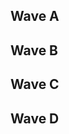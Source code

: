 {{DISPLAYTITLE:Shuffle: Battle of the Midwest: ''Melee'' Singles Pools}}{{Shuffle Battle of the Midwest Melee Tabs |This=2}}{{SetGame|melee}}
==Wave A==
{{Box|start|padding=2em}}
{{HiddenSort|===A1===}}
{{GroupTableStart |Bracket A1|width=300px}}
{{GroupTableSlot|The Moon|flag=us|win_m=6|lose_m=0|place=1|bg=up}}
{{GroupTableSlot|Iggy|flag=us|win_m=5|lose_m=1|place=2|bg=up}}
{{GroupTableSlot|Bumsqueeze|flag=us|win_m=4|lose_m=2|place=3|bg=down}}
{{GroupTableSlot|Ekiele|flag=us|win_m=3|lose_m=3|place=4|bg=down}}
{{GroupTableSlot|KTPT|flag=us|win_m=2|lose_m=4|place=5|bg=down}}
{{GroupTableSlot|Strix|flag=us|win_m=1|lose_m=5|place=6|bg=down}}
{{GroupTableSlot|Sif|flag=us|win_m=0|lose_m=6|place=7|bg=down}}
{{GroupTableEnd}}
{{Box|break|padding=2em}}

{{HiddenSort|===A2===}}
{{GroupTableStart |Bracket A2|width=300px}}
{{GroupTableSlot|Moriarty|flag=us|win_m=6|lose_m=0|place=1|bg=up}}
{{GroupTableSlot|Crawshaw|flag=us|win_m=5|lose_m=1|place=2|bg=up}}
{{GroupTableSlot|Rizner|flag=us|win_m=3|lose_m=3|place=3|bg=down}}
{{GroupTableSlot|Roganjosh|flag=us|win_m=3|lose_m=3|place=3|bg=down}}
{{GroupTableSlot|Phoenix|flag=us|win_m=3|lose_m=3|place=3|bg=down}}
{{GroupTableSlot|Raeda|flag=us|win_m=1|lose_m=5|place=6|bg=down}}
{{GroupTableSlot|Duck|flag=us|win_m=0|lose_m=6|place=7|bg=down}}
{{GroupTableEnd}}
{{Box|break|padding=2em}}

{{HiddenSort|===A3===}}
{{GroupTableStart |Bracket A3|width=300px}}
{{GroupTableSlot|Drephen|flag=us|win_m=6|lose_m=0|place=1|bg=up}}
{{GroupTableSlot|C#|flag=us|win_m=5|lose_m=1|place=2|bg=up}}
{{GroupTableSlot|Fruitfly|flag=us|win_m=4|lose_m=2|place=3|bg=down}}
{{GroupTableSlot|2Framez|flag=us|win_m=2|lose_m=4|place=4|bg=down}}
{{GroupTableSlot|Peyto|flag=us|win_m=2|lose_m=4|place=4|bg=down}}
{{GroupTableSlot|SuperNAC|flag=us|win_m=1|lose_m=5|place=6|bg=down}}
{{GroupTableSlot|FredEctor|flag=|win_m=1|lose_m=5|place=6|bg=down}}
{{GroupTableEnd}}
{{Box|break|padding=2em}}

{{HiddenSort|===A4===}}
{{GroupTableStart |Bracket A4|width=300px}}
{{GroupTableSlot|Hanky Panky|flag=us|win_m=6|lose_m=0|place=1|bg=up}}
{{GroupTableSlot|Jskee|flag=us|win_m=5|lose_m=1|place=2|bg=up}}
{{GroupTableSlot|BigDK|flag=us|win_m=4|lose_m=2|place=3|bg=down}}
{{GroupTableSlot|Seraph|flag=us|win_m=3|lose_m=3|place=4|bg=down}}
{{GroupTableSlot|Jamis|flag=us|win_m=2|lose_m=4|place=5|bg=down}}
{{GroupTableSlot|tele|flag=us|win_m=1|lose_m=5|place=6|bg=down}}
{{GroupTableSlot|Pie|flag=us|win_m=0|lose_m=6|place=7|bg=down}}
{{GroupTableEnd}}
{{Box|break|padding=2em}}

{{HiddenSort|===A5===}}
{{GroupTableStart |Bracket A5|width=300px}}
{{GroupTableSlot|Legend|flag=ca|win_m=6|lose_m=0|place=1|bg=up}}
{{GroupTableSlot|GibS|flag=us|win_m=5|lose_m=1|place=2|bg=up}}
{{GroupTableSlot|Sneakytako|flag=us|win_m=4|lose_m=2|place=3|bg=down}}
{{GroupTableSlot|Cory Baxter|flag=us|win_m=3|lose_m=3|place=4|bg=down}}
{{GroupTableSlot|Dexie|flag=us|win_m=2|lose_m=4|place=5|bg=down}}
{{GroupTableSlot|The Law|flag=us|win_m=1|lose_m=5|place=6|bg=down}}
{{GroupTableSlot|Wombatman|flag=us|win_m=0|lose_m=6|place=7|bg=down}}
{{GroupTableEnd}}
{{Box|break|padding=2em}}

{{HiddenSort|===A6===}}
{{GroupTableStart |Bracket A6|width=300px}}
{{GroupTableSlot|iBDW|flag=us|win_m=6|lose_m=0|place=1|bg=up}}
{{GroupTableSlot|Cablebox|flag=us|win_m=5|lose_m=1|place=2|bg=up}}
{{GroupTableSlot|SweetieJesus|flag=us|win_m=4|lose_m=2|place=3|bg=down}}
{{GroupTableSlot|Sinon|flag=us|win_m=3|lose_m=3|place=4|bg=down}}
{{GroupTableSlot|Yung Leank|flag=us|win_m=2|lose_m=4|place=5|bg=down}}
{{GroupTableSlot|ChefPuff|flag=us|win_m=1|lose_m=5|place=6|bg=down}}
{{GroupTableSlot|Vorporal|flag=us|win_m=0|lose_m=6|place=7|bg=down}}
{{GroupTableEnd}}
{{Box|break|padding=2em}}

{{HiddenSort|===A7===}}
{{GroupTableStart |Bracket A7|width=300px}}
{{GroupTableSlot|Suidt|flag=us|win_m=5|lose_m=0|place=1|bg=up}}
{{GroupTableSlot|Moy|flag=us|win_m=4|lose_m=1|place=2|bg=up}}
{{GroupTableSlot|Drugfreechu|flag=us|win_m=3|lose_m=2|place=3|bg=down}}
{{GroupTableSlot|Tate|flag=us|win_m=2|lose_m=3|place=4|bg=down}}
{{GroupTableSlot|WigglyWuigiMain|flag=us|win_m=1|lose_m=4|place=5|bg=down}}
{{GroupTableSlot|Bow2TheBeard|flag=us|win_m=0|lose_m=5|place=6|bg=down}}
{{GroupTableEnd}}
{{Box|break|padding=2em}}

{{HiddenSort|===A8===}}
{{GroupTableStart |Bracket A8|width=300px}}
{{GroupTableSlot|R&R|flag=us|win_m=6|lose_m=0|place=1|bg=up}}
{{GroupTableSlot|Grognar|flag=us|win_m=5|lose_m=1|place=2|bg=up}}
{{GroupTableSlot|Dair Raid|flag=us|win_m=3|lose_m=3|place=3|bg=down}}
{{GroupTableSlot|HibbityHoopla|flag=us|win_m=3|lose_m=3|place=3|bg=down}}
{{GroupTableSlot|Timepilotchkn|flag=ge|win_m=3|lose_m=3|place=3|bg=down}}
{{GroupTableSlot|Jerrytt|flag=us|win_m=1|lose_m=5|place=6|bg=down}}
{{GroupTableSlot|Heartstrings|flag=us|win_m=0|lose_m=6|place=7|bg=down}}
{{GroupTableEnd}}
{{Box|end}}

==Wave B==
{{Box|start|padding=2em}}
{{HiddenSort|===B1===}}
{{GroupTableStart |Bracket B1|width=300px}}
{{GroupTableSlot|Papa|flag=us|win_m=6|lose_m=0|place=1|bg=up}}
{{GroupTableSlot|Decaf|flag=us|win_m=5|lose_m=1|place=2|bg=up}}
{{GroupTableSlot|Gangles McGee|flag=us|win_m=3|lose_m=3|place=3|bg=down}}
{{GroupTableSlot|J_Nuggz|flag=us|win_m=3|lose_m=3|place=3|bg=down}}
{{GroupTableSlot|Knack|flag=us|win_m=3|lose_m=3|place=3|bg=down}}
{{GroupTableSlot|Pop-pop|flag=us|win_m=1|lose_m=5|place=6|bg=down}}
{{GroupTableSlot|Tamu|flag=us|win_m=0|lose_m=6|place=7|bg=down}}
{{GroupTableEnd}}
{{Box|break|padding=2em}}

{{HiddenSort|===B2===}}
{{GroupTableStart |Bracket B2|width=300px}}
{{GroupTableSlot|Boyd|flag=us|win_m=6|lose_m=0|place=1|bg=up}}
{{GroupTableSlot|K-TEL|flag=us|win_m=5|lose_m=1|place=2|bg=up}}
{{GroupTableSlot|Weed2|flag=|win_m=4|lose_m=2|place=3|bg=down}}
{{GroupTableSlot|Bobalu|flag=us|win_m=3|lose_m=3|place=4|bg=down}}
{{GroupTableSlot|Fatmanjones17|flag=us|win_m=2|lose_m=4|place=5|bg=down}}
{{GroupTableSlot|Ibuprofen|flag=us|win_m=1|lose_m=5|place=6|bg=down}}
{{GroupTableSlot|BobBulb|flag=us|win_m=0|lose_m=6|place=7|bg=down}}
{{GroupTableEnd}}
{{Box|break|padding=2em}}

{{HiddenSort|===B3===}}
{{GroupTableStart |Bracket B3|width=300px}}
{{GroupTableSlot|Tranimal|flag=ca|win_m=6|lose_m=0|place=1|bg=up}}
{{GroupTableSlot|Sp1nda|flag=us|win_m=5|lose_m=1|place=2|bg=up}}
{{GroupTableSlot|Chelly|flag=us|win_m=4|lose_m=2|place=3|bg=down}}
{{GroupTableSlot|Squishy Boy|flag=us|win_m=3|lose_m=3|place=4|bg=down}}
{{GroupTableSlot|Roca88|flag=|win_m=2|lose_m=4|place=5|bg=down}}
{{GroupTableSlot|ChillMilk|flag=us|win_m=1|lose_m=5|place=6|bg=down}}
{{GroupTableSlot|RumblePack|flag=us|win_m=0|lose_m=6|place=7|bg=down}}
{{GroupTableEnd}}
{{Box|break|padding=2em}}

{{HiddenSort|===B4===}}
{{GroupTableStart |Bracket B4|width=300px}}
{{GroupTableSlot|Milhous|flag=us|win_m=6|lose_m=0|place=1|bg=up}}
{{GroupTableSlot|FendrickLamar|flag=us|win_m=5|lose_m=1|place=2|bg=up}}
{{GroupTableSlot|ChurchNEOH|flag=us|win_m=4|lose_m=2|place=3|bg=down}}
{{GroupTableSlot|1234Skin|flag=us|win_m=3|lose_m=3|place=4|bg=down}}
{{GroupTableSlot|moveorweredead|flag=us|win_m=2|lose_m=4|place=5|bg=down}}
{{GroupTableSlot|Chardbot|flag=us|win_m=1|lose_m=5|place=6|bg=down}}
{{GroupTableSlot|Pav Nasty|flag=us|win_m=0|lose_m=6|place=7|bg=down}}
{{GroupTableEnd}}
{{Box|break|padding=2em}}

{{HiddenSort|===B5===}}
{{GroupTableStart |Bracket B5|width=300px}}
{{GroupTableSlot|mudkyp|flag=us|win_m=6|lose_m=0|place=1|bg=up}}
{{GroupTableSlot|Joeycrzl|flag=us|win_m=5|lose_m=1|place=2|bg=up}}
{{GroupTableSlot|Treyvon|flag=us|win_m=4|lose_m=2|place=3|bg=down}}
{{GroupTableSlot|mystic|flag=us|win_m=2|lose_m=4|place=4|bg=down}}
{{GroupTableSlot|Lentil|flag=us|win_m=2|lose_m=4|place=4|bg=down}}
{{GroupTableSlot|Judge|flag=us|win_m=2|lose_m=4|place=4|bg=down}}
{{GroupTableSlot|AlfaStryke|flag=us|win_m=0|lose_m=6|place=7|bg=down}}
{{GroupTableEnd}}
{{Box|break|padding=2em}}

{{HiddenSort|===B6===}}
{{GroupTableStart |Bracket B6|width=300px}}
{{GroupTableSlot|Figment|flag=us|win_m=5|lose_m=0|place=1|bg=up}}
{{GroupTableSlot|Zwzn|flag=us|win_m=4|lose_m=1|place=2|bg=up}}
{{GroupTableSlot|Crimson Cap|flag=us|win_m=3|lose_m=2|place=3|bg=down}}
{{GroupTableSlot|Marxoul|flag=us|win_m=2|lose_m=3|place=4|bg=down}}
{{GroupTableSlot|EmceeCurtis|flag=us|win_m=1|lose_m=4|place=5|bg=down}}
{{GroupTableSlot|Parzival|flag=us|win_m=0|lose_m=5|place=6|bg=down}}
{{GroupTableEnd}}
{{Box|break|padding=2em}}

{{HiddenSort|===B7===}}
{{GroupTableStart |Bracket B7|width=300px}}
{{GroupTableSlot|Fizzle_Boy|flag=us|win_m=6|lose_m=0|place=1|bg=up}}
{{GroupTableSlot|techboy|flag=us|win_m=4|lose_m=2|place=2|bg=up}}
{{GroupTableSlot|YoungMain|flag=us|win_m=4|lose_m=2|place=2|bg=down}}
{{GroupTableSlot|Bandit Keith|flag=us|win_m=4|lose_m=2|place=2|bg=down}}
{{GroupTableSlot|Xanmor|flag=us|win_m=2|lose_m=4|place=5|bg=down}}
{{GroupTableSlot|Tom$|flag=us|win_m=1|lose_m=5|place=6|bg=down}}
{{GroupTableSlot|shug|flag=us|win_m=0|lose_m=6|place=7|bg=down}}
{{GroupTableEnd}}
{{Box|break|padding=2em}}

{{HiddenSort|===B8===}}
{{GroupTableStart |Bracket B8|width=300px}}
{{GroupTableSlot|Lucky|flag=us|win_m=6|lose_m=0|place=1|bg=up}}
{{GroupTableSlot|White Lightning|flag=se|win_m=5|lose_m=1|place=2|bg=up}}
{{GroupTableSlot|invinceabull|flag=us|win_m=4|lose_m=2|place=3|bg=down}}
{{GroupTableSlot|Highwalker|flag=us|win_m=3|lose_m=3|place=4|bg=down}}
{{GroupTableSlot|Stripes|flag=us|win_m=2|lose_m=4|place=5|bg=down}}
{{GroupTableSlot|nomaD|flag=us|win_m=1|lose_m=5|place=6|bg=down}}
{{GroupTableSlot|HazardousMaterials|flag=us|win_m=0|lose_m=6|place=7|bg=down}}
{{GroupTableEnd}}
{{Box|end}}

==Wave C==
{{Box|start|padding=2em}}
{{HiddenSort|===C1===}}
{{GroupTableStart |Bracket C1|width=300px}}
{{GroupTableSlot|CocoThunder|flag=us|win_m=6|lose_m=0|place=1|bg=up}}
{{GroupTableSlot|Aidan|flag=us|win_m=5|lose_m=1|place=2|bg=up}}
{{GroupTableSlot|RobotNick|flag=us|win_m=4|lose_m=2|place=3|bg=down}}
{{GroupTableSlot|TheChaosEchoes|flag=us|win_m=3|lose_m=3|place=4|bg=down}}
{{GroupTableSlot|_________________|flag=us|win_m=2|lose_m=4|place=5|bg=down}}
{{GroupTableSlot|Crudechowder|flag=us|win_m=1|lose_m=5|place=6|bg=down}}
{{GroupTableSlot|KJH|flag=us|win_m=0|lose_m=6|place=7|bg=down}}
{{GroupTableEnd}}
{{Box|break|padding=2em}}

{{HiddenSort|===C2===}}
{{GroupTableStart |Bracket C2|width=300px}}
{{GroupTableSlot|4%|flag=us|win_m=6|lose_m=0|place=1|bg=up}}
{{GroupTableSlot|Switch|flag=us|win_m=5|lose_m=1|place=2|bg=up}}
{{GroupTableSlot|Loose|flag=us|win_m=4|lose_m=2|place=3|bg=down}}
{{GroupTableSlot|Cableguy|flag=us|win_m=3|lose_m=3|place=4|bg=down}}
{{GroupTableSlot|Spaceman Steve|flag=us|win_m=2|lose_m=4|place=5|bg=down}}
{{GroupTableSlot|loveswater|flag=us|win_m=1|lose_m=5|place=6|bg=down}}
{{GroupTableSlot|MegaWood|flag=us|win_m=0|lose_m=6|place=7|bg=down}}
{{GroupTableEnd}}
{{Box|break|padding=2em}}

{{HiddenSort|===C3===}}
{{GroupTableStart |Bracket C3|width=300px}}
{{GroupTableSlot|Worth|flag=us|win_m=6|lose_m=0|place=1|bg=up}}
{{GroupTableSlot|paradigm|flag=us|win_m=5|lose_m=1|place=2|bg=up}}
{{GroupTableSlot|Retro Kenny|flag=us|win_m=4|lose_m=2|place=3|bg=down}}
{{GroupTableSlot|SloopJakeB|flag=us|win_m=3|lose_m=3|place=4|bg=down}}
{{GroupTableSlot|Hiro|flag=us|win_m=2|lose_m=4|place=5|bg=down}}
{{GroupTableSlot|StudioGruff|flag=us|win_m=1|lose_m=5|place=6|bg=down}}
{{GroupTableSlot|Ginger|flag=us|win_m=0|lose_m=6|place=7|bg=down}}
{{GroupTableEnd}}
{{Box|break|padding=2em}}

{{HiddenSort|===C4===}}
{{GroupTableStart |Bracket C4|width=300px}}
{{GroupTableSlot|TheRealThing|flag=us|win_m=6|lose_m=0|place=1|bg=up}}
{{GroupTableSlot|notMitch|flag=us|win_m=5|lose_m=1|place=2|bg=up}}
{{GroupTableSlot|Final Boss|flag=us|win_m=4|lose_m=2|place=3|bg=down}}
{{GroupTableSlot|Sainz|flag=us|win_m=3|lose_m=3|place=4|bg=down}}
{{GroupTableSlot|Bajur|flag=us|win_m=2|lose_m=4|place=5|bg=down}}
{{GroupTableSlot|Pengua|flag=us|win_m=1|lose_m=5|place=6|bg=down}}
{{GroupTableSlot|Blackpanda21|flag=us|win_m=0|lose_m=6|place=7|bg=down}}
{{GroupTableEnd}}
{{Box|break|padding=2em}}

{{HiddenSort|===C5===}}
{{GroupTableStart |Bracket C5|width=300px}}
{{GroupTableSlot|Anther|flag=us|win_m=6|lose_m=0|place=1|bg=up}}
{{GroupTableSlot|Freky|flag=us|win_m=5|lose_m=1|place=2|bg=up}}
{{GroupTableSlot|Halfjack|flag=us|win_m=4|lose_m=2|place=3|bg=down}}
{{GroupTableSlot|MagicMoose|flag=us|win_m=2|lose_m=4|place=4|bg=down}}
{{GroupTableSlot|BlueSaber2|flag=us|win_m=2|lose_m=4|place=4|bg=down}}
{{GroupTableSlot|Pommdog|flag=us|win_m=2|lose_m=4|place=4|bg=down}}
{{GroupTableSlot|sonc|flag=|win_m=0|lose_m=6|place=7|bg=down}}
{{GroupTableEnd}}
{{Box|break|padding=2em}}

{{HiddenSort|===C6===}}
{{GroupTableStart |Bracket C6|width=300px}}
{{GroupTableSlot|Amida|flag=us|win_m=6|lose_m=0|place=1|bg=up}}
{{GroupTableSlot|Padre|flag=ca|win_m=5|lose_m=1|place=2|bg=up}}
{{GroupTableSlot|SilentShadow|flag=us|win_m=4|lose_m=2|place=3|bg=down}}
{{GroupTableSlot|Gmarxist|flag=us|win_m=3|lose_m=3|place=4|bg=down}}
{{GroupTableSlot|GoMan|flag=us|win_m=2|lose_m=4|place=5|bg=down}}
{{GroupTableSlot|$hmilky|flag=us|win_m=1|lose_m=5|place=6|bg=down}}
{{GroupTableSlot|Upon|flag=us|win_m=0|lose_m=6|place=7|bg=down}}
{{GroupTableEnd}}
{{Box|break|padding=2em}}

{{HiddenSort|===C7===}}
{{GroupTableStart |Bracket C7|width=300px}}
{{GroupTableSlot|tm|flag=us|win_m=6|lose_m=0|place=1|bg=up}}
{{GroupTableSlot|Gabe|flag=ca|win_m=5|lose_m=1|place=2|bg=up}}
{{GroupTableSlot|BY15|flag=us|win_m=4|lose_m=2|place=3|bg=down}}
{{GroupTableSlot|Boston|flag=us|win_m=3|lose_m=3|place=4|bg=down}}
{{GroupTableSlot|TARD|flag=us|win_m=2|lose_m=4|place=5|bg=down}}
{{GroupTableSlot|fish|flag=us|win_m=1|lose_m=5|place=6|bg=down}}
{{GroupTableSlot|Physical Stronghold|flag=us|win_m=0|lose_m=6|place=7|bg=down}}
{{GroupTableEnd}}
{{Box|break|padding=2em}}

{{HiddenSort|===C8===}}
{{GroupTableStart |Bracket C8|width=300px}}
{{GroupTableSlot|Cob|flag=us|win_m=6|lose_m=0|place=1|bg=up}}
{{GroupTableSlot|surf's up. hail satan.|flag=us|win_m=5|lose_m=1|place=2|bg=up}}
{{GroupTableSlot|PDaddy|flag=us|win_m=4|lose_m=2|place=3|bg=down}}
{{GroupTableSlot|Djit|flag=us|win_m=3|lose_m=3|place=4|bg=down}}
{{GroupTableSlot|Trailer Park King|flag=us|win_m=2|lose_m=4|place=5|bg=down}}
{{GroupTableSlot|Kitchen|flag=us|win_m=1|lose_m=5|place=6|bg=down}}
{{GroupTableSlot|U01|flag=us|win_m=0|lose_m=6|place=7|bg=down}}
{{GroupTableEnd}}
{{Box|end}}

==Wave D==
{{Box|start|padding=2em}}
{{HiddenSort|===D1===}}
{{GroupTableStart |Bracket D1|width=300px}}
{{GroupTableSlot|Zetts|flag=us|win_m=6|lose_m=0|place=1|bg=up}}
{{GroupTableSlot|Dirtboy|flag=us|win_m=5|lose_m=1|place=2|bg=up}}
{{GroupTableSlot|Hondo|flag=us|win_m=4|lose_m=2|place=3|bg=down}}
{{GroupTableSlot|Yep|flag=us|win_m=3|lose_m=3|place=4|bg=down}}
{{GroupTableSlot|Squire|flag=us|win_m=2|lose_m=4|place=5|bg=down}}
{{GroupTableSlot|Crispy|flag=us|win_m=1|lose_m=5|place=6|bg=down}}
{{GroupTableSlot|Example_Name|flag=us|win_m=0|lose_m=6|place=7|bg=down}}
{{GroupTableEnd}}
{{Box|break|padding=2em}}

{{HiddenSort|===D2===}}
{{GroupTableStart |Bracket D2|width=300px}}
{{GroupTableSlot|.Ðempt|flag=us|win_m=6|lose_m=0|place=1|bg=up}}
{{GroupTableSlot|Dr. Greenthumb|flag=us|win_m=5|lose_m=1|place=2|bg=up}}
{{GroupTableSlot|Fame|flag=us|win_m=3|lose_m=3|place=3|bg=down}}
{{GroupTableSlot|Cookie?|flag=us|win_m=3|lose_m=3|place=3|bg=down}}
{{GroupTableSlot|Amazerommu|flag=us|win_m=3|lose_m=3|place=3|bg=down}}
{{GroupTableSlot|Carrot with a "K"|flag=us|win_m=1|lose_m=5|place=6|bg=down}}
{{GroupTableSlot|schnapple|flag=us|win_m=0|lose_m=6|place=7|bg=down}}
{{GroupTableEnd}}
{{Box|break|padding=2em}}

{{HiddenSort|===D3===}}
{{GroupTableStart |Bracket D3|width=300px}}
{{GroupTableSlot|Snap|flag=us|win_m=6|lose_m=0|place=1|bg=up}}
{{GroupTableSlot|Beegs|flag=us|win_m=5|lose_m=1|place=2|bg=up}}
{{GroupTableSlot|Wisely|flag=us|win_m=4|lose_m=2|place=3|bg=down}}
{{GroupTableSlot|CAPITALI$M|flag=us|win_m=3|lose_m=3|place=4|bg=down}}
{{GroupTableSlot|Crazyraven|flag=us|win_m=2|lose_m=4|place=5|bg=down}}
{{GroupTableSlot|Beardelzebub|flag=us|win_m=1|lose_m=5|place=6|bg=down}}
{{GroupTableSlot|Kevbot|flag=us|win_m=0|lose_m=6|place=7|bg=down}}
{{GroupTableEnd}}
{{Box|break|padding=2em}}

{{HiddenSort|===D4===}}
{{GroupTableStart |Bracket D4|width=300px}}
{{GroupTableSlot|Holiday|flag=us|win_m=6|lose_m=0|place=1|bg=up}}
{{GroupTableSlot|Danilo|flag=us|win_m=5|lose_m=1|place=2|bg=up}}
{{GroupTableSlot|Team Nick|flag=us|win_m=4|lose_m=2|place=3|bg=down}}
{{GroupTableSlot|SunWalker|flag=us|win_m=3|lose_m=3|place=4|bg=down}}
{{GroupTableSlot|TetanusTurtle|flag=|win_m=1|lose_m=5|place=5|bg=down}}
{{GroupTableSlot|rmc|flag=us|win_m=1|lose_m=5|place=5|bg=down}}
{{GroupTableSlot|Tonterr|flag=us|win_m=1|lose_m=5|place=5|bg=down}}
{{GroupTableEnd}}
{{Box|break|padding=2em}}

{{HiddenSort|===D5===}}
{{GroupTableStart |Bracket D5|width=300px}}
{{GroupTableSlot|Shenanagans|flag=us|win_m=5|lose_m=0|place=1|bg=up}}
{{GroupTableSlot|Ferriswheel|flag=us|win_m=4|lose_m=1|place=2|bg=up}}
{{GroupTableSlot|Sapoc|flag=us|win_m=3|lose_m=2|place=3|bg=down}}
{{GroupTableSlot|freeswat|flag=us|win_m=2|lose_m=3|place=4|bg=down}}
{{GroupTableSlot|Ocon|flag=us|win_m=1|lose_m=4|place=5|bg=down}}
{{GroupTableSlot|kwest|flag=us|win_m=0|lose_m=5|place=6|bg=down}}
{{GroupTableEnd}}
{{Box|break|padding=2em}}

{{HiddenSort|===D6===}}
{{GroupTableStart |Bracket D6|width=300px}}
{{GroupTableSlot|Deep Fox|flag=us|win_m=5|lose_m=0|place=1|bg=up}}
{{GroupTableSlot|Signd0g|flag=us|win_m=4|lose_m=1|place=2|bg=up}}
{{GroupTableSlot|PK Don|flag=us|win_m=2|lose_m=3|place=3|bg=down}}
{{GroupTableSlot|Status|flag=us|win_m=2|lose_m=3|place=3|bg=down}}
{{GroupTableSlot|Kezzup|flag=us|win_m=2|lose_m=3|place=3|bg=down}}
{{GroupTableSlot|JulesMcCools|flag=us|win_m=0|lose_m=5|place=6|bg=down}}
{{GroupTableEnd}}
{{Box|break|padding=2em}}

{{HiddenSort|===D7===}}
{{GroupTableStart |Bracket D7|width=300px}}
{{GroupTableSlot|Cal|flag=us|win_m=6|lose_m=0|place=1|bg=up}}
{{GroupTableSlot|AC|flag=us|win_m=5|lose_m=1|place=2|bg=up}}
{{GroupTableSlot|MC|flag=us|win_m=4|lose_m=2|place=3|bg=down}}
{{GroupTableSlot|B-Jamin'|flag=us|win_m=3|lose_m=3|place=4|bg=down}}
{{GroupTableSlot|Bendy|flag=us|win_m=2|lose_m=4|place=5|bg=down}}
{{GroupTableSlot|Korova|flag=us|win_m=1|lose_m=5|place=6|bg=down}}
{{GroupTableSlot|Bad Graphics Ghost|flag=us|win_m=0|lose_m=6|place=7|bg=down}}
{{GroupTableEnd}}
{{Box|break|padding=2em}}

{{HiddenSort|===D8===}}
{{GroupTableStart |Bracket D8|width=300px}}
{{GroupTableSlot|Village Mascot|flag=us|win_m=5|lose_m=0|place=1|bg=up}}
{{GroupTableSlot|Atlas|flag=us|win_m=4|lose_m=1|place=2|bg=up}}
{{GroupTableSlot|Seeze|flag=us|win_m=3|lose_m=2|place=3|bg=down}}
{{GroupTableSlot|Centipede|flag=us|win_m=2|lose_m=3|place=4|bg=down}}
{{GroupTableSlot|The Lake|flag=us|win_m=1|lose_m=4|place=5|bg=down}}
{{GroupTableSlot|bigdog|flag=us|win_m=0|lose_m=5|place=6|bg=down}}
{{GroupTableEnd}}
{{Box|end}}

